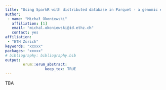 ```yaml
---
title: "Using SparkR with distributed database in Parquet - a genomic example"
author:
 - name: "Michał Okoniewski"
   affiliation: [1]
   email: "michal.okoniewski@id.ethz.ch"
   contact: yes
affiliation:
 - "ETH Zürich"
keywords: "xxxxx"
packages: "xxxxx"
# bibliography: bibliography.bib
output:  
        erum::erum_abstract:
                  keep_tex: TRUE
---
```


TBA
<!--  -->
<!--  -->
<!--  -->
